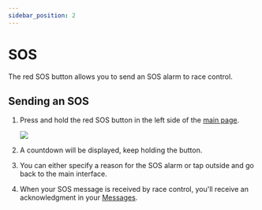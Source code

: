 ```yaml
---
sidebar_position: 2
---
```



# SOS

The red SOS button allows you to send an SOS alarm to race control.

## Sending an SOS

1. Press and hold the red SOS button in the left side of the [main page](../main_page).

   <div style={{ textAlign: "center", padding: 30 }}>
     <img src={sos_button} width={100} />
   </div>

2. A countdown will be displayed, keep holding the button.

<ScreenshotOSTabs page="alarms" img="timer-sos" width={300} />

3. You can either specify a reason for the SOS alarm or tap outside and go back to the main interface.

<ScreenshotOSTabs page="alarms" img="sos-choices" width={300} />

4. When your SOS message is received by race control, you'll receive an acknowledgment in your [Messages](../chat).
